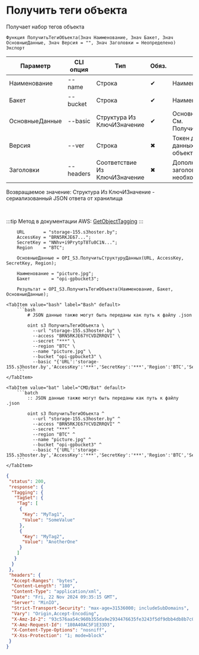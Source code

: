 ﻿---
sidebar_position: 12
---


# Получить теги объекта
 Получает набор тегов объекта



`Функция ПолучитьТегиОбъекта(Знач Наименование, Знач Бакет, Знач ОсновныеДанные, Знач Версия = "", Знач Заголовки = Неопределено) Экспорт`

  | Параметр | CLI опция | Тип | Обяз. | Назначение |
  |-|-|-|-|-|
  | Наименование | --name | Строка | &#x2714; | Наименование объекта |
  | Бакет | --bucket | Строка | &#x2714; | Наименование бакета |
  | ОсновныеДанные | --basic | Структура Из КлючИЗначение | &#x2714; | Основные данные запроса. См. ПолучитьСтруктуруДанных |
  | Версия | --ver | Строка | &#x2716; | Токен для получения данных конкретной версии объекта |
  | Заголовки | --headers | Соответствие Из КлючИЗначение | &#x2716; | Дополнительные заголовки запроса, если необходимо |

  
  Возвращаемое значение:   Структура Из КлючИЗначение - сериализованный JSON ответа от хранилища

<br/>

:::tip
Метод в документации AWS: [GetObjectTagging](https://docs.aws.amazon.com/AmazonS3/latest/API/API_GetObjectTagging.html)
:::
<br/>


```bsl title="Пример использования для 1С:Предприятие/OneScript"
    URL       = "storage-155.s3hoster.by";
    AccessKey = "BRN5RKJE67...";
    SecretKey = "NNhv+i9PrytpT8Tu0C1N...";
    Region    = "BTC";

    ОсновныеДанные = OPI_S3.ПолучитьСтруктуруДанных(URL, AccessKey, SecretKey, Region);

    Наименование = "picture.jpg";
    Бакет        = "opi-gpbucket3";

    Результат = OPI_S3.ПолучитьТегиОбъекта(Наименование, Бакет, ОсновныеДанные);
```
    

 <Tabs>
  
    <TabItem value="bash" label="Bash" default>
        ```bash
            # JSON данные также могут быть переданы как путь к файлу .json
            
            oint s3 ПолучитьТегиОбъекта \
              --url "storage-155.s3hoster.by" \
              --access "BRN5RKJE67YCVDZRRQVI" \
              --secret "***" \
              --region "BTC" \
              --name "picture.jpg" \
              --bucket "opi-gpbucket3" \
              --basic "{'URL':'storage-155.s3hoster.by','AccessKey':'***','SecretKey':'***','Region':'BTC','Service':'s3'}"
        ```
    </TabItem>
  
    <TabItem value="bat" label="CMD/Bat" default>
        ```batch
            :: JSON данные также могут быть переданы как путь к файлу .json
            
            oint s3 ПолучитьТегиОбъекта ^
              --url "storage-155.s3hoster.by" ^
              --access "BRN5RKJE67YCVDZRRQVI" ^
              --secret "***" ^
              --region "BTC" ^
              --name "picture.jpg" ^
              --bucket "opi-gpbucket3" ^
              --basic "{'URL':'storage-155.s3hoster.by','AccessKey':'***','SecretKey':'***','Region':'BTC','Service':'s3'}"
        ```
    </TabItem>
</Tabs>


```json title="Результат"
{
 "status": 200,
 "response": {
  "Tagging": {
   "TagSet": {
    "Tag": [
     {
      "Key": "MyTag1",
      "Value": "SomeValue"
     },
     {
      "Key": "MyTag2",
      "Value": "AnotherOne"
     }
    ]
   }
  }
 },
 "headers": {
  "Accept-Ranges": "bytes",
  "Content-Length": "180",
  "Content-Type": "application/xml",
  "Date": "Fri, 22 Nov 2024 09:35:15 GMT",
  "Server": "MinIO",
  "Strict-Transport-Security": "max-age=31536000; includeSubDomains",
  "Vary": "Origin,Accept-Encoding",
  "X-Amz-Id-2": "93c576aa54c960b355da9e2934476635fe3243f5df9dbb4db8b7c0d94bec7cd1",
  "X-Amz-Request-Id": "180A40AC5F1E33D3",
  "X-Content-Type-Options": "nosniff",
  "X-Xss-Protection": "1; mode=block"
 }
}
```
